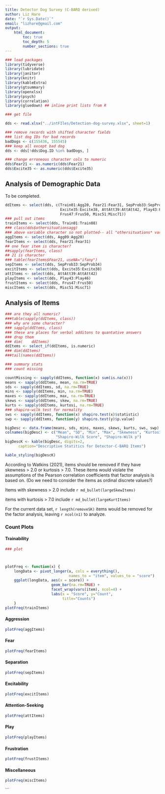 ```yaml
---
title: Detector Dog Survey (C-BARQ derived)
author: Liz Hare
date: "`r Sys.Date()`"
email: "lizhare@gmail.com"
output:
    html_document:
        toc: true
        toc_depth: 5
        number_sections: true
---
```


``` r
### load packages
library(tidyverse)
library(lubridate)
library(janitor)
library(knitr)
library(kableExtra)
library(gtsummary)
library(openxlsx)
library(psych)
library(correlation)
library(gluedown) ## inline print lists from R

### get file

dds <- read.xlsx("../intFIles/Detection-dog-survey.xlsx", sheet=1)

### remove records with shifted character fields
### list dog IDs for bad records
badDogs <- c(155436, 155545)
### keep all except bad dog
dds <- dds[!dds$Dog.ID %in% badDogs, ]

### change erroneous character cols to numeric
dds$Fear21 <- as.numeric(dds$Fear21)
dds$Excite35 <- as.numeric(dds$Excite35)
```

## Analysis of Demographic Data

To be completed.

``` r
ddItems <- select(dds, c(Train01:Agg20, Fear21:Fear31, SepProb33:SepProb34,
                         Excite35:Excite38, AttAtt39:AttAtt42, Play43:Play46,
                         Frus47:Frus50, Misc51:Misc71))
### pull out items
trainItems <- select(dds, Train01:Train08)
### class(dds$othersituationsagg)
### above variable character so not plotted-- all "othersituations* vars
aggItems <- select(dds, Agg09:Agg20)
fearItems <- select(dds, Fear21:Fear31)
## one fear item is character?
##sapply(fearItems, class)
## 21 is character
### table(fearItems$Fear21, useNA="ifany")
sepItems <- select(dds, SepProb33:SepProb34)
excitItems <- select(dds, Excite35:Excite38)
attItems <- select(dds, AttAtt39:AttAtt42)
playItems <- select(dds, Play43:Play46)
frustItems <- select(dds, Frus47:Frus50)
miscItems <- select(dds, Misc51:Misc71)

```

## Analysis of Items

``` r
### are they all numeric?
###table(sapply(ddItems, class))
### why are some character?
### sapply(ddItems, class)
### these are places for verbal additons to quantative answers
### drop them
### dim(    ddItems)
ddItems <- select_if(ddItems, is.numeric)
### dim(ddItems)
###tail(names(ddItems))

### summary stats
### count missing

countMissing <- sapply(ddItems, function(x) sum(is.na(x)))
means <- sapply(ddItems, mean, na.rm=TRUE)
sds <- sapply(ddItems, sd, na.rm=TRUE)
mins <- sapply(ddItems, min, na.rm=TRUE)
maxes <- sapply(ddItems, max, na.rm=TRUE)
skews <- sapply(ddItems, skew, na.rm=TRUE)
kurts <- sapply(ddItems, kurtosi, na.rm=TRUE)
### shapiro-wilk test for normality
sws <- sapply(ddItems, function(x) shapiro.test(x)$statistic)
swp <- sapply(ddItems, function(y) shapiro.test(y)$p.value)

bigDesc <- data.frame(means, sds, mins, maxes, skews, kurts, sws, swp)
colnames(bigDesc) <- c("Mean", "SD", "Min", "Max", "Skewness", "Kurtosis",
                       "Shapiro-Wilk Score", "Shapiro-Wilk p")
bigDescK <- kable(bigDesc, digits=2,
      caption="Descriptive Statitics for Detector-C-BARQ Items")

kable_styling(bigDescK)

```

According to Watkins (2021), items should be removed if they have skewness > 2.0 or 
kurtosis > 7.0. These items would violate the assumptions of the Pearson correlation coefficients 
that factor analysis is based on. (Do we need to consider the items as ordinal discrete values?)  

Items with skewness > 2.0 include 
`r md_bullet(largeSkewItems)`

items with kurtosis > 7.0 include
	`r md_bullet(largeKurtItems)`

For the current data set, `r length(removeSK)`
items would be removed for the factor analysis, leaving
	`r ncol(n1)` to analyze.

### Count Plots

#### Trainability


``` r
### plot



plotFreq <- function(x) {
    longData <- pivot_longer(x, cols = everything(),
                             names_to = "item", values_to = "score")
    ggplot(longData, aes(x = score)) +
                     geom_bar(na.rm=TRUE) +
                     facet_wrap(vars(item), ncol=4) +
                     labs(x = "Score", y="Count",
                          title="Counts")
    }
plotFreq(trainItems) 
```

#### Aggression

``` r
plotFreq(aggItems)
```

#### Fear

``` r
plotFreq(fearItems)
```


#### Separation

``` r
plotFreq(sepItems)
```


#### Excitability

``` r
plotFreq(excitItems)
```

#### Attention-Seeking

``` r
plotFreq(attItems)
```



#### Play

``` r
plotFreq(playItems)
```


#### Frustration

``` r
plotFreq(frustItems)
```


#### Miscellaneous

``` r
plotFreq(miscItems)
```

```
